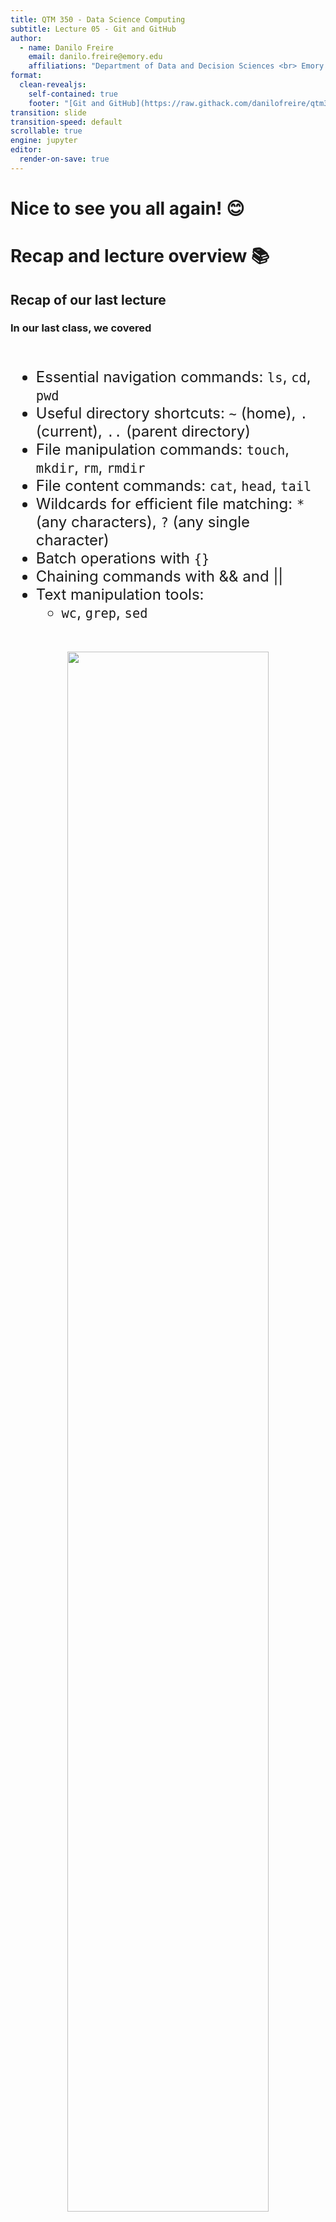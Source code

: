 ```yaml
---
title: QTM 350 - Data Science Computing
subtitle: Lecture 05 - Git and GitHub
author:
  - name: Danilo Freire
    email: danilo.freire@emory.edu
    affiliations: "Department of Data and Decision Sciences <br> Emory University"
format:
  clean-revealjs:
    self-contained: true
    footer: "[Git and GitHub](https://raw.githack.com/danilofreire/qtm350/main/lectures/lecture-05/05-git-github.html)"
transition: slide
transition-speed: default
scrollable: true
engine: jupyter
editor:
  render-on-save: true
---
```


# Nice to see you all again! 😊 {background-color="#2d4563"}

# Recap and lecture overview 📚 {background-color="#2d4563"}

## Recap of our last lecture
### In our last class, we covered

:::{style="margin-top: 30px; font-size: 24px;"}
:::{.colunms}
:::{.column size="50%"}
- Essential navigation commands: `ls`, `cd`, `pwd`
- Useful directory shortcuts: `~` (home), `.` (current), `..` (parent directory)
- File manipulation commands: `touch`, `mkdir`, `rm`, `rmdir`
- File content commands: `cat`, `head`, `tail`
- Wildcards for efficient file matching: `*` (any characters), `?` (any single character)
- Batch operations with `{}`
- Chaining commands with && and ||
- Text manipulation tools: 
  - `wc`, `grep`, `sed`
:::

:::{.column size="50%"}
:::{style="text-align: center;"}
![](figures/home.jpg){width="80%"}
:::
:::
:::
:::

## Recap of our last lecture
### Regular expressions

:::{style="margin-top: 30px; font-size: 21px;"}
:::{.colunms}
:::{.column size="50%"}
- Regular expressions are useful to search for patterns in text
- They are used in many programming languages and tools, and you can use them in the command line with `grep`
- The basic syntax includes:
  - `.`: any character
  - `^`: start of a line
  - `$`: end of a line
  - `[]`: a set of characters
  - `*`: zero or more of the preceding character
  - `+`: one or more of the preceding character
  - `?`: zero or one of the preceding character
  - `|`: or
  - `()`: grouping
:::

:::{.column size="50%"}
:::{style="text-align: center; margin-top: -40px;"}
![](figures/regex.png){width="80%"}
![](figures/regex.webp){width="80%"}
:::
:::
:::
:::

## Today's lecture

:::{style="margin-top: 30px; font-size: 24px;"}
:::{.colunms}
:::{.column size="50%"}
- Learn how to think in terms of projects
- Introduction to version control systems
- What is Git and why use it?
- How to add, commit, and push changes to a repository
- GitHub and its role in collaborative projects
- How to fork, clone, and create pull requests
- How to resolve conflicts
- Best practices for using Git and GitHub
:::

:::{.column size="50%"}
:::{style="text-align: center; margin-top: -40px;"}
![](figures/git.png)
![](figures/github.png)
:::
:::
:::
:::

# Project management 📂 {background-color="#2d4563"}

## Taming chaos

:::{style="margin-top: 30px; font-size: 24px;"}
:::{.colunms}
::: {.column width="50%"}
In the data science workflow, there are [two sorts of surprises and cognitive stress]{.alert}:

:::{.incremental}
1. Analytical (often good)
2. Infrastructural (almost always bad)
:::

:::{.incremental}
- [Analytical surprise]{.alert} is when you learn something from or about the data.

- [Infrastructural surprise]{.alert} is when you discover that:

- You can't find what you did before.
- The analysis code breaks.
- The report doesn't compile.
- The collaborator can't run your code.

- Good project management lets you focus on the [right kind of stress]{.alert}.
:::
:::

::: {.column width="50%" layout-valign="center"}
![](figures/pippi-langstrumpf.gif){width="80%"}
:::
:::
:::

## Keeping Future-you happy

:::{style="margin-top: 30px; font-size: 24px;"}
:::{.incremental}
- It’s often tempting to set up a project assuming that you will be the only person working on it, e.g. as homework.
- [That’s almost never true]{.alert}.
- Coauthors and collaborators happen to the best of us.
- Even if not, there's someone else who you always have to keep happy: [Future-you]{.alert}.
- Future-you is really the one you organise your projects for.
- Most importantly, they are who will enjoy the fruits of your data science labour, or have to fight back your chaos.
- So, [be kind to Future-you]{.alert}. Establish a good workflow. You'll thank yourself later.

:::{style="text-align: center;"}
![](figures/fox.png){width="40%"}
:::
:::
:::

## Project setup 👷🏻‍♀️👷🏽‍♂️

:::{style="margin-top: 30px; font-size: 24px;"}
:::{.columns}
:::{.column size="50%"}
You should [always]{.alert} think in terms of projects.

A project is a [self-contained unit of data science work]{.alert} that can be

:::{.incremental}
- Shared (e.g., with collaborators)
- Recreated by others (including Future-you)
- Packaged (e.g., as a report)
- Dumped (exported or archived)
:::
:::

:::{.column size="50%"}
:::{.fragment .fade-in}
A project contains:

:::{.incremental}
- [Content]{.alert}, e.g., raw data, processed data, scripts, functions, documents and other output

- [Metadata]{.alert}, e.g., information about tools for running it (required libraries, compilers), version history
:::

:::{style="margin-top: 20px;"}
:::{.fragment .fade-in}
For R projects for example:

- Projects are folders/directories.
- Metadata is the [RStudio project](https://support.rstudio.com/hc/en-us/articles/200526207-Using-Projects) (`.Rproj`) files (perhaps augmented with the output of [renv](https://rstudio.github.io/renv/articles/renv.html) for dependency management) and `.git`.
:::
:::
:::
:::
:::
:::

## Project setup: Directories
### Recommendations

:::{style="margin-top: 30px; font-size: 22px;"}
:::{.columns}
:::{.column size="50%"}
- One parent folder contains [everything]{.alert} inside it.
- You decide what goes in the project folder. The project dictates the structure.
- Keep [input separate from output]{.alert}. Definitely separate raw from processed data!
- [All internal paths are relative]{.alert}. Absolute paths are bad paths. Don't feed functions with paths like `"/Users/me/data/thing.csv"`.
- Those paths will not work outside your computer (or maybe not even there, some days/weeks/months ahead).
:::

:::{.column size="50%"}
:::{style="text-align: center;"}
![](figures/rproject-setup.png){width="300"}
:::
:::
:::
:::

## Project setup: Scripts

:::{style="margin-top: 30px; font-size: 22px;"}
:::{.columns}
:::{.column size="50%"}
- Scripts are the [glue]{.alert} that holds your project together.
- They should be [readable]{.alert} and [reproducible]{.alert}.
- Names should [only include letters and numbers]{.alert} with dashes `-` or underscores `_` to separate words.
- Use numbering to indicate the order in which files should be run:
  - `00-setup.py`
  - `01-import-data.py`
  - `02-preprocess-data.py`

- Write short, modular scripts. Every script serves a purpose in your pipeline.
- Put the setup first (e.g., `library()` and `source()`).
- [Always comment more than you usually do]{.alert}.
:::

:::{.column size="50%"}
:::{style="text-align: center;"}
![](figures/file_management.png){width="65%"}
:::
:::
:::
:::

# Version control systems 🔄 {background-color="#2d4563"}

## What is version control?

:::{style="margin-top: 30px; font-size: 24px;"}
:::{.columns}
:::{.column size="50%"}
:::{.incremental}
- Version Control is a way to [track your files]{.alert}
- It is usually saved in [a series of snapshots and branches]{.alert}, which you can move back and forth between
- Version Control allows you to view how project has progressed over time
- It allows you to:
  - Distribute your file changes over time
  - Prevent against data loss/damage by creating backup snapshots
  - Manage complex project structures (e.g. Linux)
:::
:::

:::{.column size="50%"}
![](figures/01-version-control.png){width="70%"}
:::
:::
:::

## Why version control?

:::{style="margin-top: 30px; font-size: 24px; text-align: center;"}
![](http://phdcomics.com/comics/archive/phd101212s.gif){width="40%"}
:::

## More reasons to use version control

:::{style="margin-top: 30px; font-size: 24px;"}
:::{.columns}
:::{.column size="50%"}
**Have you ever...**

- Changed your code, realised it was a mistake and wanted to revert back?
- Lost code or had a backup that was too old?
- Wanted to see the difference between different versions of your code?
- Wanted to review the history of some code?
- Wanted to submit a change to someone else's code?
- Wanted to see how much work is being done, when, and by whom?

[Version control can help with all of these]{.alert}.
:::

:::{.column size="50%"}
![](figures/version-control-joke-2.jpeg){width="70%"}
:::
:::
:::

# Git and GitHub 🐙 {background-color="#2d4563"}

## What is Git?

:::{style="margin-top: 30px; font-size: 22px;"}
:::{.columns}
:::{.column size="50%"}
![](figures/git.png){width="30%"}

- Git is a [distributed version control system]{.alert}.
- Imagine if your Dropbox and the "Track changes" feature in MS Word had a baby.
- In fact, it's even better than that because [Git is optimised for code]{.alert}
- There is a learning curve, but it's worth it.
- Being familiar with [Git is taken for granted]{.alert} when you interact with other data scientists.
- It is [not the only version control software](https://en.wikipedia.org/wiki/Comparison_of_version-control_software), but certainly the most popular one.
- According to [StackOverflow's 2022 Developer Survey](https://survey.stackoverflow.co/2022/#version-control-systems), about 94% of developers use Git.
:::

:::{.column size="50%"}
![](figures/github.png){width="45%"}

- [Git and GitHub are distinct things]{.alert}.
- [GitHub is an online hosting platform]{.alert} that allows you to host your code online.
- It relies on Git and makes some of its functionality more accessible.
- Also, it provides many more useful features to collaborate with others. 
- Just like we don't *need* Rstudio to run R code, we don't *need* GitHub to use Git... But it will make our lives easier.
:::
:::
:::

## Git: some background

:::{style="margin-top: 30px; font-size: 24px;"}
:::{.columns}
::: {.column width="50%"}
**Where does Git come from?**

- Git was created in 2005 by Linux creator [Linus Torvalds](https://en.wikipedia.org/wiki/Linus_Torvalds).
- The initial motivation was to have a non-proprietary version control system to manage Linux kernel development.
- Check out this (quite opinionated) [talk by Linus Torvalds on Git](https://www.youtube.com/watch?v=4XpnKHJAok8) two years after its creation.
- There are many [Git GUIs](https://en.wikipedia.org/wiki/Comparison_of_Git_GUIs), giving you the option to use git without the shell (often with reduced functionality). Popular choices are the [GitHub Desktop](https://desktop.github.com/), and the [integration with VS Code](https://code.visualstudio.com/docs/editor/versioncontrol).
:::

::: {.column width="50%"}
:::{style="text-align: center;"}
![](figures/git-vscode.png){width="50%"}
:::
:::
:::
:::

## GitHub: some background

:::{style="margin-top: 30px; font-size: 22px;"}
:::{.columns}
:::{.column size="50%"}
**Where does GitHub come from?**

- GitHub was created in 2008 and is now owned by Microsoft.
- GitHub offers various subscription plans and has expanded its services beyond hosting Git-based version control.
- GitHub is also widely used to document scientific projects, host websites, and more.
- GitHub is a [social network for developers]{.alert}. It's like Facebook, but for code.
- [I'm a big fan of GitHub!]{.alert}. [My website](https://danilofreire.github.io/) and, as you know, [this course](https://danilofreire.github.io/qtm350) are hosted on there.
:::

:::{.column size="50%"}
- [Please create an educational account](https://github.com/education/students) to get free access to GitHub Pro. Use your Emory email address.
- You will receive a [GitHub Student Developer Pack](https://education.github.com/pack) with many freebies, including [GitHub Copilot](https://copilot.github.com/), which is an AI tool that helps you write code.
- We will talk about Copilot in a future lecture, but you can start using it now.

:::{style="text-align: center;"}
![](figures/professorcat.png){width="40%"}
:::
:::
:::
:::

## Second step: install Git

:::{style="margin-top: 30px; font-size: 24px;"}
Again, Git is an independent piece of software. You need to have it installed on your machine to call it from the command line or VS Code

Chances are that that's already the case. Here's how you can check using the command line:

```verbatim
which git
```

And here's how you can check the version:

```verbatim
git --version
```

If you want to install (or update) Git on your Mac/Linux machine, I recommend using [Homebrew](https://brew.sh/), "the missing package manager for macOS (or Linux)":

```verbatim
brew install git
```

To install/update Git for Windows, check out [happygitwithr.com](https://happygitwithr.com/install-git.html).
:::

## Third step: introduce yourself to Git

:::{style="margin-top: 30px; font-size: 24px;"}
This is particularly important when you work with Git but without the GitHub overhead. The idea is to define how your commits are labelled. Others should easily identify your commits as coming from you.

Have you already introduced yourself to Git? Find it out:

```verbatim
git config --list
```

Still have to introduce yourself? To that end, we set our user name and email address like this:

```verbatim
git config --global user.name 'danilofreire'
git config --global user.email 'danilo.freire@emory.edu'
```

The user name can be (but does not have to be) your GitHub user name. The email address should definitely be the one associated with your GitHub account.

Check out [these setup instructions](https://swcarpentry.github.io/git-novice/02-setup.html) from [Software Carpentry](https://software-carpentry.org/about/) to learn about more configuration options.
:::

# Git from the shell 🐚 {background-color="#2d4563"}

## Repositories

:::{style="margin-top: 30px; font-size: 24px;"}
:::{.columns}
:::{.column size="50%"}
- Repositories, usually called ‘repos’, store the full history and source control of a project.
- They can either be hosted locally, or on a shared server, such as `GitHub`.
- Most repositories are stored on `GitHub`, while core contributors make copies of the repository on their machine and update the repository using the `push/pull` system.
- Any repository stored somewhere other than locally is called a ‘remote repository’.
:::

:::{.column size="50%"}
:::{style="text-align: center;"}
![](figures/03-version-control.png){width="60%"}
:::
:::
:::
:::

## {background-image="figures/qtm350-repo.png"}

## Repos vs Directories

:::{style="margin-top: 30px; font-size: 24px;"}
:::{.columns}
:::{.column size="50%"}
- Repositories are [timelines of the entire project]{.alert}, including all changes made previously.
- Directories, or ‘working directories’ are projects at their [current state in time]{.alert}.
- Any local directory interacting with a repository is technically a repository itself, however, it is better to call these directories ‘local repositories’, as they are instances of a remote repository.
:::

::: {.column width="50%"}
:::{style="text-align: center;"}
![](figures/04-version-control.png){width="100%"}
:::
:::
::: 
:::

## Workflow Diagram

:::{style="margin-top: 30px; font-size: 24px;"}
:::{.columns}
:::{.column size="50%"}
- This diagram shows a little bit about how the basic Git workflow process works
- The staging area is the bundle of all the modifications to the project that are going to be committed.
- A ‘commit’ is similar to taking a snapshot of the current state of the project, then storing it on a timeline.
:::

::: {.column width="50%"}
:::{style="text-align: center;"}
![](figures/05-version-control.jpg){width="50%"}
:::
:::
::: 
:::

## Main Git commands

:::{style="margin-top: 30px; font-size: 22px;"}
:::{.columns}
:::{.column size="50%"}
- `git init`: Initialises a new Git repository.
- `git clone`: Copies an existing Git repository.
- `git add`: Adds changes to the staging area.
- `git commit`: Commits changes to the repository.
- `git push`: Pushes changes to a remote repository.
- `git pull`: Pulls changes from a remote repository.
- `git status`: Shows the status of the working directory.
- `git log`: Shows the commit history.
- `git branch`: Shows the branches in the repository.
- `git checkout`: Switches branches.

[Git documentation](https://git-scm.com/doc)
:::

:::{.column size="50%"}
:::{style="text-align: center;"}
![](figures/commands.webp){width="90%"}
:::
:::
:::
:::

# Hands-on: Git and GitHub 🤲🏽 {background-color="#2d4563"}

## Let's create a repository together

:::{style="margin-top: 30px; font-size: 24px;"}
- Let's create a new repository on GitHub from scratch!
- We will create it in our local machine and push it to GitHub.
- Next class, I will show you how to clone it and make changes.
- We will also learn how to create branches, merge them, and resolve conflicts.

:::{.fragment .fade-in}
:::{style="text-align: center; font-size: 50px;"}
[Let's do it!]{.alert} 🚀
:::
:::
:::

## Creating a new repository

:::{style="margin-top: 30px; font-size: 22px;"}
:::{.columns}
:::{.column size="50%"}
1. I will create a new folder/directory in my computer: `my_project` 
2. Open the `bash/zsh` Terminal and go to the `my_project` directory
3. I will copy the `my_project` directory path into a text document 
4. I will try to add this folder to the `staging area`.

```verbatim
mkdir my-project
cd my-project
git add .
```
5. Error!

:::{.fragment .fade-in}
6. We need to initialise the repository. [Do not do that in your home directory!]{.alert}

```verbatim
git init
```
:::
:::

:::{.column width="50%"}
:::{style="text-align: center;"}
![](figures/terminal.png){width="130%"}
:::
::: 
:::
:::

## Adding/Removing files from the repo

:::{style="margin-top: 30px; font-size: 24px;"}
:::{.columns}
:::{.column size="50%"}
1. Check the `staging area` status.

```verbatim
git status
```

2. Let's add a `01-cleaning-data.py` file to the `staging area`. Then, check its status.

```verbatim
touch 01-cleaning-data.py
git add 01-cleaning-data.py
git status
```
:::

::: {.column width="50%"}
:::{style="text-align: center;"}
![](figures/terminal02.png){width="100%"}
:::
::: 
:::
:::

## Adding/Removing files from the repo

:::{style="margin-top: 30px; font-size: 24px;"}
:::{.columns}
:::{.column size="50%"}
3. Now let's create more files and add them to the `staging area`.

```verbatim
touch 02-exploratory-data-analysis.py
touch 03-modelling.py
touch 04-visualisation.py
git add .
git status
```
:::

::: {.column width="50%"}
:::{style="text-align: center;"}
![](figures/terminal03.png){width="100%"}
:::
:::
:::
:::

## Adding/Removing files from the repo

:::{style="margin-top: 30px; font-size: 24px;"}
:::{.columns}
:::{.column size="50%"}
4. In the directory, let's delete the `04-visualisation.py` file and check the status:

```verbatim
rm -f 04-visualisation.py
git status
```
:::

::: {.column width="50%"}
:::{style="text-align: center;"}
![](figures/terminal04.png){width="100%"}
:::
:::
:::
::: 

## First commit

:::{style="margin-top: 30px; font-size: 24px;"}
:::{.columns}
:::{.column size="50%"}
7. (cont.) In the directory, let's do our "initial commit" :

```verbatim
git commit -m "initial commit"
```
:::

::: {.column width="50%"}
:::{style="text-align: center;"}
![](figures/terminal05.png){width="100%"}
::: 
:::
:::
:::

## First Commit

:::{style="margin-top: 30px; font-size: 24px;"}
:::{.columns}
:::{.column size="50%"}
8. To check all commits in your `repo`:

```verbatim
git log
```

- Most important things here are:   
  - commit id;
  - date/time;
  - branch;
  - commit message;
:::

::: {.column width="50%"}
:::{style="text-align: center;"}
![](figures/terminal06.png){width="100%"}
::: 
:::
:::
:::

## Git Checkout

:::{style="margin-top: 30px; font-size: 23px;"}
:::{.columns}
:::{.column size="50%"}
1. First, let's make new commits in our repo:

```verbatim
touch 04-new-visualisation.py # new file
touch 05-comments.py # new file
git add . # add files to the staging area
git commit -m "adding files" # new commit
echo "Hello you" >> 05-comments.py # edit file
git add . # add files to the staging area
git commit -m "editing 05-comments.py". # new commit
rm -f 05-comments.py # delete file
git commit -a -m "deleting 05-comments.py" # new commit
git log  # lets check
```
:::

::: {.column width="50%"}
:::{style="text-align: center;"}
![](figures/terminal07.png){width="100%"}
:::
:::
::: 
:::

## Hands on! Git Checkout

:::{style="margin-top: 30px; font-size: 24px;"}
:::{.columns}
:::{.column size="50%"}
2. We use `checkout` to go back in time to a given commit. Let's go back to the "initial commit":

```verbatim
git checkout 470636f38e409f4f322c48183e19633ebb550625
```

- Check the folder!
- `04-visualisation.py` is back!
- [Important]{.alert}: doing this does not delete our commits. We just move back in time!
::: 

::: {.column width="50%"}
:::{style="text-align: center;"}
![](figures/terminal08.png){width="200%"}
:::
:::
::: 
:::

## Git Checkout

:::{style="margin-top: 30px; font-size: 24px;"}
:::{.columns}
:::{.column size="50%"}
3. To "go back to the future", the most recent commit, we just need to go back to the main branch:

```verbatim
git checkout main
git log
```
- Check the `folder/directory` again!
- `04-visualisation.py` is gone and `04-new-visualisation.py` is back!
::: 

::: {.column width="50%"}
![](figures/terminal09.png){width="100%"}
:::
:::
::: 

## Next steps 🙂

:::{style="margin-top: 30px; font-size: 24px;"}
- [Phew!]{.alert} That was a lot of work! 😅
- Next class we will see how we can create branches and merge them.
- We will also learn how to resolve conflicts and push our changes to GitHub.
- For now, let's keep our `my_project` folder and we will use it in our next class.
- You can try to create a repository on GitHub and push your changes there! 🤓
- [Questions?]{.alert}
:::

## Summary 📝

:::{style="margin-top: 30px; font-size: 24px;"}
:::{.columns}
:::{.column size="50%"}
Today we learned about:

- The importance of project management
- The benefits of version control systems
- What is Git and why use it
- Why GitHub is a great tool for collaborative projects
- The main Git commands
- The difference between repositories and directories
- How to add, remove, commit, and check changes in a repository
:::

:::{.column size="50%"}
![](figures/spy.png){width="100%"}
:::
:::
:::

# Questions? 🤓 {background-color="#2d4563"}

# Thank you very much and see you soon! 😊🙏🏻 {background-color="#2d4563"}